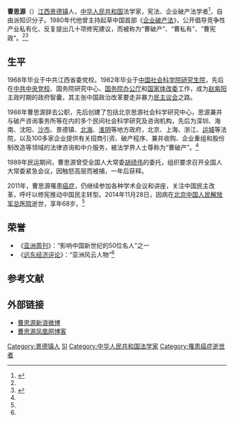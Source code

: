'''曹思源'''（{{bd|1946年|1月|2014年|11月28日|catIdx=Cao}}）[[江西|江西]][[景德镇|景德镇]]人，[[中华人民共和国|中华人民共和国]]法学家，宪法、企业破产法学者<ref name="病逝">{{cite web |url=http://www.bbc.co.uk/zhongwen/simp/china/2014/11/141129_china_caosiyuan |language= |title=中国著名宪政法学家曹思源病逝 |publisher=BBC中文网 |date=2014年11月29日 |accessdate= |archive-date=2014年12月3日 |archive-url=https://web.archive.org/web/20141203182116/http://www.bbc.co.uk/zhongwen/simp/china/2014/11/141129_china_caosiyuan |dead-url=no }}</ref>，自由派知识分子。1980年代他曾主持起草中国首部《[[中华人民共和国企业破产法|企业破产法]]》，公开倡导竞争性产业私有化、反复提出几十项修宪建议，而被称为“曹破产”、“曹私有”、“曹宪政”。<ref name="病逝"/><ref >{{cite web |url=http://www.voachinese.com/content/caosiyuan-20141128/2539074.html |language= |title=著名宪政学者曹思源病逝 |publisher=美国之音 |date=2014-11-28 |accessdate= |archive-date=2014-12-02 |archive-url=https://web.archive.org/web/20141202002842/http://www.voachinese.com/content/caosiyuan-20141128/2539074.html |dead-url=no }}</ref>

== 生平 ==
1968年毕业于中共江西省委党校。1982年毕业于[[中国社会科学院研究生院|中国社会科学院研究生院]]，先后在[[中共中央党校|中共中央党校]]、国务院研究中心、[[国务院办公厅|国务院办公厅]]和[[国家体改委|国家体改委]]工作，成为[[赵紫阳|赵紫阳]]主政时期的政府智囊，其主张中国政治改革要走非暴力[[议会制|民主议会]]之路。

1988年曹思源辞去公职，先后创建了包括北京思源社会科学研究中心，思源兼并与破产咨询事务所等在内的多个民间社会科学研究及咨询机构，先后为深圳、海南、沈阳、[[沙市|沙市]]、景德镇、[[北海市|北海]]、[[淮阴|淮阴]]等地方政府，北京、上海、浙江、[[运城|运城]]等法院，以及100多家企业提供有关招商引资、破产程序、兼并收购、企业重组和股份制改造等领域的法律咨询和中介服务，被法学界人士尊称为“曹破产”。<ref name="病逝"/>

1989年民运期间，曹思源曾受全国人大常委[[胡绩伟|胡绩伟]]的委托，组织要求召开全国人大常委紧急会议，因触怒高层而被捕，一年后获释。

2011年，曹思源罹患[[癌症|癌症]]，仍继续参加各种学术会议和讲座，关注中国民主改革，呼吁以修宪推动中国民主转型。2014年11月28日，因病在[[北京|北京]][[中国人民解放军总医院|中国人民解放军总医院]]逝世，享年68岁。<ref name="病逝"/>

== 荣誉 ==
*《[[亚洲周刊|亚洲周刊]]》：“影响中国新世纪的50位名人”之一
*《[[远东经济评论|远东经济评论]]》：“亚洲风云人物”<ref name="病逝"/>

== 参考文献 ==
{{reflist}}

== 外部链接 ==
*[http://weibo.com/siyuanxianzheng 曹思源新浪微博] {{Wayback|url=http://weibo.com/siyuanxianzheng |date=20140519202224 }}
*[https://web.archive.org/web/20141130232512/http://caosiyuan.blog.ifeng.com/ 曹思源凤凰网博客]

{{DEFAULTSORT:C曹}}
[[Category:景德镇人|Category:景德镇人]]
[[Category:曹姓|SI]]
[[Category:中华人民共和国法学家|Category:中华人民共和国法学家]]
[[Category:罹患癌症逝世者|Category:罹患癌症逝世者]]